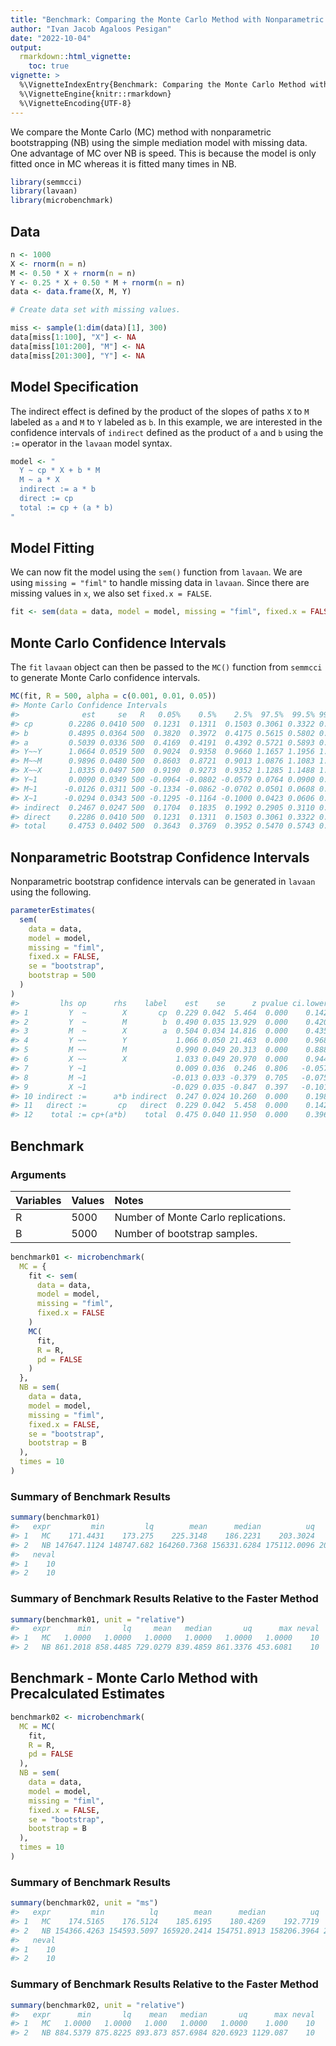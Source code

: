 ```yaml
---
title: "Benchmark: Comparing the Monte Carlo Method with Nonparametric Bootstrapping"
author: "Ivan Jacob Agaloos Pesigan"
date: "2022-10-04"
output:
  rmarkdown::html_vignette:
    toc: true
vignette: >
  %\VignetteIndexEntry{Benchmark: Comparing the Monte Carlo Method with Nonparametric Bootstrapping}
  %\VignetteEngine{knitr::rmarkdown}
  %\VignetteEncoding{UTF-8}
---
```










We compare the Monte Carlo (MC) method with nonparametric bootstrapping (NB) using the simple mediation model with missing data.
One advantage of MC over NB is speed.
This is because the model is only fitted once in MC whereas it is fitted many times in NB.


```r
library(semmcci)
library(lavaan)
library(microbenchmark)
```

## Data


```r
n <- 1000
X <- rnorm(n = n)
M <- 0.50 * X + rnorm(n = n)
Y <- 0.25 * X + 0.50 * M + rnorm(n = n)
data <- data.frame(X, M, Y)

# Create data set with missing values.

miss <- sample(1:dim(data)[1], 300)
data[miss[1:100], "X"] <- NA
data[miss[101:200], "M"] <- NA
data[miss[201:300], "Y"] <- NA
```

## Model Specification

The indirect effect is defined by the product of the slopes
of paths `X` to `M` labeled as `a` and `M` to `Y` labeled as `b`.
In this example, we are interested in the confidence intervals of `indirect`
defined as the product of `a` and `b` using the `:=` operator
in the `lavaan` model syntax.


```r
model <- "
  Y ~ cp * X + b * M
  M ~ a * X
  indirect := a * b
  direct := cp
  total := cp + (a * b)
"
```

## Model Fitting

We can now fit the model using the `sem()` function from `lavaan`.
We are using `missing = "fiml"` to handle missing data in `lavaan`.
Since there are missing values in `x`, we also set `fixed.x = FALSE`.


```r
fit <- sem(data = data, model = model, missing = "fiml", fixed.x = FALSE)
```

## Monte Carlo Confidence Intervals

The `fit` `lavaan` object can then be passed to the `MC()` function from `semmcci`
to generate Monte Carlo confidence intervals.


```r
MC(fit, R = 500, alpha = c(0.001, 0.01, 0.05))
#> Monte Carlo Confidence Intervals
#>              est     se   R   0.05%    0.5%    2.5%  97.5%  99.5% 99.95%
#> cp        0.2286 0.0410 500  0.1231  0.1311  0.1503 0.3061 0.3322 0.3505
#> b         0.4895 0.0364 500  0.3820  0.3972  0.4175 0.5615 0.5802 0.5833
#> a         0.5039 0.0336 500  0.4169  0.4191  0.4392 0.5721 0.5893 0.6028
#> Y~~Y      1.0664 0.0519 500  0.9024  0.9358  0.9660 1.1657 1.1956 1.2016
#> M~~M      0.9896 0.0480 500  0.8603  0.8721  0.9013 1.0876 1.1083 1.1399
#> X~~X      1.0335 0.0497 500  0.9190  0.9273  0.9352 1.1285 1.1488 1.1802
#> Y~1       0.0090 0.0349 500 -0.0964 -0.0802 -0.0579 0.0764 0.0900 0.1142
#> M~1      -0.0126 0.0311 500 -0.1334 -0.0862 -0.0702 0.0501 0.0608 0.0920
#> X~1      -0.0294 0.0343 500 -0.1295 -0.1164 -0.1000 0.0423 0.0606 0.0732
#> indirect  0.2467 0.0247 500  0.1704  0.1835  0.1992 0.2905 0.3110 0.3175
#> direct    0.2286 0.0410 500  0.1231  0.1311  0.1503 0.3061 0.3322 0.3505
#> total     0.4753 0.0402 500  0.3643  0.3769  0.3952 0.5470 0.5743 0.6196
```

## Nonparametric Bootstrap Confidence Intervals

Nonparametric bootstrap confidence intervals can be generated in `lavaan` using the following.


```r
parameterEstimates(
  sem(
    data = data,
    model = model,
    missing = "fiml",
    fixed.x = FALSE,
    se = "bootstrap",
    bootstrap = 500
  )
)
#>         lhs op      rhs    label    est    se      z pvalue ci.lower ci.upper
#> 1         Y  ~        X       cp  0.229 0.042  5.464  0.000    0.142    0.311
#> 2         Y  ~        M        b  0.490 0.035 13.929  0.000    0.420    0.556
#> 3         M  ~        X        a  0.504 0.034 14.816  0.000    0.435    0.566
#> 4         Y ~~        Y           1.066 0.050 21.463  0.000    0.968    1.158
#> 5         M ~~        M           0.990 0.049 20.313  0.000    0.888    1.086
#> 6         X ~~        X           1.033 0.049 20.970  0.000    0.944    1.140
#> 7         Y ~1                    0.009 0.036  0.246  0.806   -0.057    0.081
#> 8         M ~1                   -0.013 0.033 -0.379  0.705   -0.075    0.052
#> 9         X ~1                   -0.029 0.035 -0.847  0.397   -0.101    0.034
#> 10 indirect :=      a*b indirect  0.247 0.024 10.260  0.000    0.198    0.294
#> 11   direct :=       cp   direct  0.229 0.042  5.458  0.000    0.142    0.311
#> 12    total := cp+(a*b)    total  0.475 0.040 11.950  0.000    0.396    0.552
```

## Benchmark

### Arguments




|Variables |Values |Notes                               |
|:---------|:------|:-----------------------------------|
|R         |5000   |Number of Monte Carlo replications. |
|B         |5000   |Number of bootstrap samples.        |




```r
benchmark01 <- microbenchmark(
  MC = {
    fit <- sem(
      data = data,
      model = model,
      missing = "fiml",
      fixed.x = FALSE
    )
    MC(
      fit,
      R = R,
      pd = FALSE
    )
  },
  NB = sem(
    data = data,
    model = model,
    missing = "fiml",
    fixed.x = FALSE,
    se = "bootstrap",
    bootstrap = B
  ),
  times = 10
)
```

### Summary of Benchmark Results


```r
summary(benchmark01)
#>   expr         min         lq        mean      median          uq         max
#> 1   MC    171.4431    173.275    225.3148    186.2231    203.3024    445.7243
#> 2   NB 147647.1124 148747.682 164260.7368 156331.6284 175112.0096 202184.1317
#>   neval
#> 1    10
#> 2    10
```

### Summary of Benchmark Results Relative to the Faster Method


```r
summary(benchmark01, unit = "relative")
#>   expr      min       lq     mean   median       uq      max neval
#> 1   MC   1.0000   1.0000   1.0000   1.0000   1.0000   1.0000    10
#> 2   NB 861.2018 858.4485 729.0279 839.4859 861.3376 453.6081    10
```

## Benchmark - Monte Carlo Method with Precalculated Estimates




```r
benchmark02 <- microbenchmark(
  MC = MC(
    fit,
    R = R, 
    pd = FALSE
  ),
  NB = sem(
    data = data,
    model = model,
    missing = "fiml",
    fixed.x = FALSE,
    se = "bootstrap",
    bootstrap = B
  ),
  times = 10
)
```

### Summary of Benchmark Results


```r
summary(benchmark02, unit = "ms")
#>   expr         min          lq        mean      median          uq         max
#> 1   MC    174.5165    176.5124    185.6195    180.4269    192.7719    203.8279
#> 2   NB 154366.4263 154593.5097 165920.2414 154751.8913 158206.3964 230139.4022
#>   neval
#> 1    10
#> 2    10
```

### Summary of Benchmark Results Relative to the Faster Method


```r
summary(benchmark02, unit = "relative")
#>   expr      min       lq    mean   median       uq      max neval
#> 1   MC   1.0000   1.0000   1.000   1.0000   1.0000    1.000    10
#> 2   NB 884.5379 875.8225 893.873 857.6984 820.6923 1129.087    10
```
